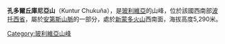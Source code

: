 {{Coord|19|55|S|66|31|W|display=title}}

'''孔多爾丘庫尼亞山'''（Kuntur Chukuña），是[[玻利維亞|玻利維亞]]的山峰，位於該國西南部[[波托西省|波托西省]]，屬於[[安第斯山脈|安第斯山脈]]的一部分，處於[[新蒙多火山|新蒙多火山]]西南面，海拔高度5,290米。

{{Bolivia-geo-stub}}
[[Category:玻利維亞山峰|Category:玻利維亞山峰]]